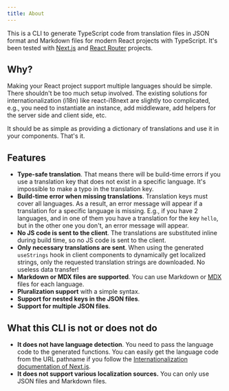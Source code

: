 ```yaml
---
title: About
---
```


This is a CLI to generate TypeScript code from translation files in JSON format and Markdown files for modern React projects with TypeScript. It's been tested with [Next.js](https://nextjs.org/) and [React Router](https://reactrouter.com/home) projects.

## Why?

Making your React project support multiple languages should be simple. There shouldn't be too much setup involved. The existing solutions for internationalization (i18n) like react-i18next are slightly too complicated, e.g., you need to instantiate an instance, add middleware, add helpers for the server side and client side, etc.

It should be as simple as providing a dictionary of translations and use it in your components. That's it.

## Features

- **Type-safe translation**. That means there will be build-time errors if you use a translation key that does not exist in a specific language. It's impossible to make a typo in the translation key.
- **Build-time error when missing translations**. Translation keys must cover all languages. As a result, an error message will appear if a translation for a specific language is missing. E.g., if you have 2 languages, and in one of them you have a translation for the key `hello`, but in the other one you don't, an error message will appear.
- **No JS code is sent to the client**. The translations are substituted inline during build time, so no JS code is sent to the client.
- **Only necessary translations are sent**. When using the generated `useStrings` hook in client components to dynamically get localized strings, only the requested translation strings are downloaded. No useless data transfer!
- **Markdown or MDX files are supported**. You can use Markdown or [MDX](https://mdxjs.com) files for each language.
- **Pluralization support** with a simple syntax.
- **Support for nested keys in the JSON files**.
- **Support for multiple JSON files**.

## What this CLI is not or does not do

- **It does not have language detection**. You need to pass the language code to the generated functions. You can easily get the language code from the URL pathname if you follow the [Internationalization documentation of Next.js](https://nextjs.org/docs/app/guides/internationalization#routing-overview).
- **It does not support various localization sources.** You can only use JSON files and Markdown files.

